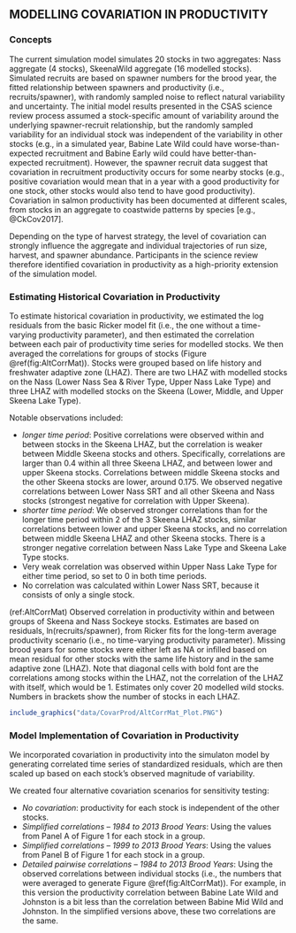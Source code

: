 \clearpage
## MODELLING COVARIATION IN PRODUCTIVITY {#CovarProdApp}



### Concepts

The current simulation model simulates 20 stocks in two aggregates: Nass aggregate (4 stocks), SkeenaWild aggregate (16 modelled stocks). Simulated recruits are based on spawner numbers for the brood year, the fitted relationship between spawners and productivity (i.e., recruits/spawner), with randomly sampled noise to reflect natural variability and uncertainty. The initial model results presented in the CSAS science review process assumed a stock-specific amount of variability around the underlying spawner-recruit relationship, but the randomly sampled variability for an individual stock was independent of the variability in other stocks (e.g., in a simulated year, Babine Late Wild could have worse-than-expected recruitment and Babine Early wild could have better-than-expected recruitment). However, the spawner recruit data suggest that covariation in recruitment productivity occurs for some nearby stocks (e.g., positive covariation would mean that in a year with a good productivity for one stock, other stocks would also tend to have good productivity).  Covariation in salmon productivity has been documented at different scales, from stocks in an aggregate to coastwide patterns by species [e.g., @CkCov2017].

Depending on the type of harvest strategy, the level of covariation can strongly influence the aggregate and individual trajectories of run size, harvest, and spawner abundance. Participants in the science review therefore identified covariation in productivity as a high-priority extension of the simulation model. 



### Estimating Historical Covariation in Productivity 

To estimate historical covariation in productivity, we estimated the log residuals from the basic Ricker model fit (i.e., the one without a time-varying productivity parameter), and then estimated the correlation between each pair of productivity time series for modelled stocks. We  then averaged the correlations for groups of stocks (Figure \@ref(fig:AltCorrMat)). Stocks were grouped based on life history and freshwater adaptive zone (LHAZ).  There are two LHAZ with modelled stocks on the Nass (Lower Nass Sea & River Type, Upper Nass Lake Type) and three LHAZ with modelled stocks on the Skeena (Lower, Middle, and Upper Skeena Lake Type). 

Notable observations included:

* *longer time period*:  Positive correlations were observed within and between stocks in the Skeena LHAZ, but the correlation is weaker between Middle Skeena stocks and others. Specifically, correlations are larger than 0.4 within all three Skeena LHAZ, and between lower and upper Skeena stocks. Correlations between middle Skeena stocks and the other Skeena stocks are lower, around 0.175. We observed negative correlations between Lower Nass SRT and all other Skeena and Nass stocks (strongest negative for correlation with Upper Skeena).
* *shorter time period*: We observed stronger correlations than for the longer time period within 2 of the 3 Skeena LHAZ stocks, similar correlations between lower and upper Skeena stocks, and no correlation between middle Skeena LHAZ and other Skeena stocks. There is a stronger negative correlation between Nass Lake Type and Skeena Lake Type stocks.
* Very weak correlation was observed within Upper Nass Lake Type for either time period, so set to 0 in both time periods.
* No correlation was calculated within Lower Nass SRT, because it consists of only a single stock.

\clearpage
(ref:AltCorrMat)  Observed correlation in productivity within and between groups of Skeena and Nass Sockeye stocks. Estimates are based on residuals, ln(recruits/spawner), from Ricker fits for the long-term average productivity scenario (i.e., no time-varying productivity parameter). Missing brood years for some stocks were either left as NA or infilled based on mean residual for other stocks with the same life history and in the same adaptive zone (LHAZ). Note that diagonal cells with bold font are the correlations among stocks within the LHAZ, not the correlation of the LHAZ with itself, which would be 1. Estimates only cover 20 modelled wild stocks. Numbers in brackets show the number of stocks in each LHAZ.

```r
include_graphics("data/CovarProd/AltCorrMat_Plot.PNG")
```



\clearpage
### Model Implementation of Covariation in Productivity


We incorporated covariation in productivity into the simulaton model by generating correlated time series of standardized residuals, which are then scaled up based on each stock’s observed magnitude of variability. 

We created four alternative covariation scenarios for sensitivity testing:

-	*No covariation*: productivity for each stock is independent of the other stocks.
-	*Simplified correlations – 1984 to 2013 Brood Years*: Using the values from Panel A of Figure 1 for each stock in a group.
-	*Simplified correlations – 1999 to 2013 Brood Years*: Using the values from Panel B of Figure 1 for each stock in a group.
-	*Detailed pairwise correlations – 1984 to 2013 Brood Years*: Using the observed correlations between individual stocks (i.e., the numbers that were averaged to generate Figure \@ref(fig:AltCorrMat)). For example, in this version the productivity correlation between Babine Late Wild and Johnston is a bit less than the correlation between Babine Mid Wild and Johnston. In the simplified versions above, these two correlations are the same.

